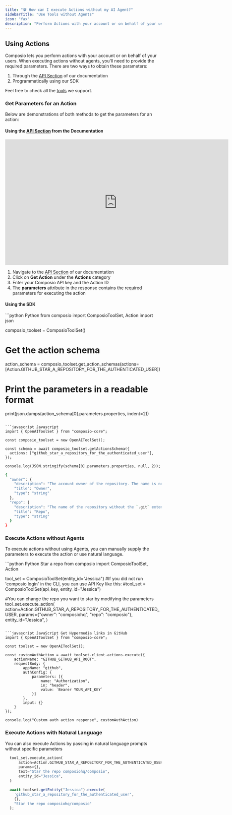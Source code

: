 ```yaml
---
title: "🛠️ How can I execute Actions without my AI Agent?"
sidebarTitle: "Use Tools without Agents"
icon: "fax"
description: "Perform Actions with your account or on behalf of your users without Agents"
---
```


## Using Actions

Composio lets you perform actions with your account or on behalf of your users. When executing actions without agents, you'll need to provide the required parameters. There are two ways to obtain these parameters:

1. Through the [API Section](/api-reference/actions/get-action) of our documentation
2. Programmatically using our SDK

Feel free to check all the [tools](https://app.composio.dev/apps) we support. 

### Get Parameters for an Action

Below are demonstrations of both methods to get the parameters for an action:

#### Using the [API Section](/api-reference/actions/get-action) from the Documentation
<iframe width="720" height="405" src="https://www.youtube.com/embed/_OoFcJK6W5A?si=xWq2tsZV8YHwZ2xc" title="YouTube video player" frameborder="0" allow="accelerometer; autoplay; clipboard-write; encrypted-media; gyroscope; picture-in-picture; web-share" referrerpolicy="strict-origin-when-cross-origin" allowfullscreen></iframe>

1. Navigate to the [API Section](/api-reference/actions/get-action) of our documentation
2. Click on **Get Action** under the **Actions** category
3. Enter your Composio API key and the Action ID
4. The **parameters** attribute in the response contains the required parameters for executing the action


#### Using the SDK
<CodeGroup>
 ```python Python 
from composio import ComposioToolSet, Action
import json

composio_toolset = ComposioToolSet()

# Get the action schema
action_schema = composio_toolset.get_action_schemas(actions=[Action.GITHUB_STAR_A_REPOSITORY_FOR_THE_AUTHENTICATED_USER])

# Print the parameters in a readable format
print(json.dumps(action_schema[0].parameters.properties, indent=2))
```

```javascript Javascript
import { OpenAIToolSet } from "composio-core";

const composio_toolset = new OpenAIToolSet();

const schema = await composio_toolset.getActionsSchema({
  actions: ["github_star_a_repository_for_the_authenticated_user"],
});

console.log(JSON.stringify(schema[0].parameters.properties, null, 2));
  ```
</CodeGroup>

```bash Output
{
  "owner": {
    "description": "The account owner of the repository. The name is not case sensitive. Please provide a value of type string. This parameter is required.",
    "title": "Owner",
    "type": "string"
  },
  "repo": {
    "description": "The name of the repository without the `.git` extension. The name is not case sensitive. . Please provide a value of type string. This parameter is required.",
    "title": "Repo",
    "type": "string"
  }
}
```


### Execute Actions without Agents

To execute actions without using Agents, you can manually supply the parameters to execute the action or use natural language.

<CodeGroup>
 ```python Python Star a repo
from composio import ComposioToolSet, Action

tool_set = ComposioToolSet(entity_id="Jessica")
#If you did not run 'composio login' in the CLI, you can use API Key like this:
#tool_set = ComposioToolSet(api_key, entity_id="Jessica")

#You can change the repo you want to star by modifying the parameters
tool_set.execute_action(
    action=Action.GITHUB_STAR_A_REPOSITORY_FOR_THE_AUTHENTICATED_USER,
    params={"owner": "composiohq", "repo": "composio"},
    entity_id="Jessica",
)
```

```javascript JavaScript Get Hypermedia links in GitHub
import { OpenAIToolSet } from "composio-core";

const toolset = new OpenAIToolSet();

const customAuthAction = await toolset.client.actions.execute({
    actionName: "GITHUB_GITHUB_API_ROOT",
    requestBody: {
        appName: "github",
        authConfig: {
            parameters: [{
                name: "Authorization",
                in: "header",
                value: `Bearer YOUR_API_KEY`
            }]
        },
        input: {}
    }
});

console.log("Custom auth action response", customAuthAction)
  ```
</CodeGroup>

### Execute Actions with Natural Language
You can also execute Actions by passing in natural language prompts without specific parameters
<CodeGroup>
```python Python
  tool_set.execute_action(
      action=Action.GITHUB_STAR_A_REPOSITORY_FOR_THE_AUTHENTICATED_USER,
      params={},
      text="Star the repo composiohq/composio",
      entity_id="Jessica",
  )
```

```javascript JavaScript
  await toolset.getEntity("Jessica").execute(
    'github_star_a_repository_for_the_authenticated_user',
    {},
    "Star the repo composiohq/composio"
  );
```
</CodeGroup>

<br/>
